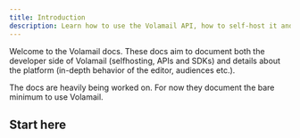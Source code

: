 ```yaml
---
title: Introduction
description: Learn how to use the Volamail API, how to self-host it and details about the platform.
---
```



Welcome to the Volamail docs. These docs aim to document both the developer side of Volamail (selfhosting, APIs and SDKs) and details about the platform (in-depth behavior of the editor, audiences etc.).

<Callout title="Work in progress" type="warn">
  The docs are heavily being worked on. For now they document the bare minimum to use Volamail.
</Callout>

## Start here

<Cards>
  <Card title="Send your first email" href="/guides/your-first-email" />
  <Card title="API" href="/rest-api/send" />
</Cards>

